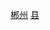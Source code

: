 {{Catnav|頁面分類|...|中国县份|中国各省县份|湖南省县份}}
{{Catnav|頁面分類|...|湖南行政区划|湖南省县级行政区|湖南省县份}}
{{Catnav|頁面分類|...|湖南市州|湖南地级市|郴州|郴州行政区划|郴州区县市}}
{{catmore|桂阳县|湖南省桂阳县}}

[[Category:湖南省县份|郴州]]
[[Category:郴州区县市|县]]